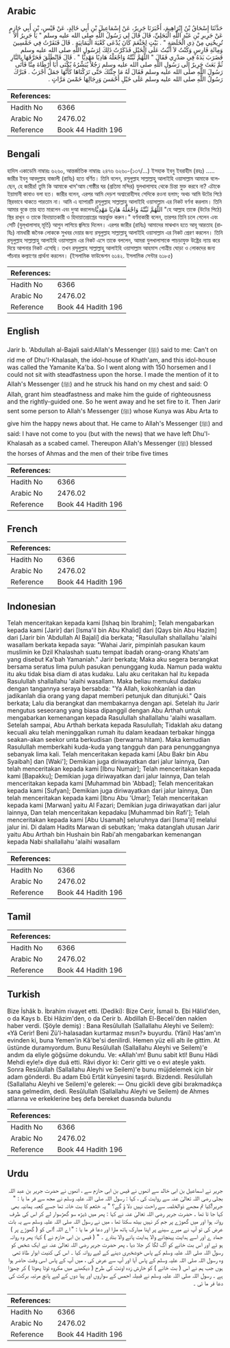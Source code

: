## Arabic


<div dir="rtl" lang="ar" style={{fontSize:'larger',backgroundColor:'#f8f9fa',padding:20}}>
حَدَّثَنَا إِسْحَاقُ بْنُ إِبْرَاهِيمَ، أَخْبَرَنَا جَرِيرٌ، عَنْ إِسْمَاعِيلَ بْنِ أَبِي خَالِدٍ، عَنْ قَيْسِ، بْنِ أَبِي حَازِمٍ عَنْ جَرِيرِ بْنِ عَبْدِ اللَّهِ الْبَجَلِيِّ، قَالَ قَالَ لِي رَسُولُ اللَّهِ صلى الله عليه وسلم ‏"‏ يَا جَرِيرُ أَلاَ تُرِيحُنِي مِنْ ذِي الْخَلَصَةِ ‏"‏ ‏.‏ بَيْتٍ لِخَثْعَمَ كَانَ يُدْعَى كَعْبَةَ الْيَمَانِيَةِ ‏.‏ قَالَ فَنَفَرْتُ فِي خَمْسِينَ وَمِائَةِ فَارِسٍ وَكُنْتُ لاَ أَثْبُتُ عَلَى الْخَيْلِ فَذَكَرْتُ ذَلِكَ لِرَسُولِ اللَّهِ صلى الله عليه وسلم فَضَرَبَ يَدَهُ فِي صَدْرِي فَقَالَ ‏"‏ اللَّهُمَّ ثَبِّتْهُ وَاجْعَلْهُ هَادِيًا مَهْدِيًّا ‏"‏ ‏.‏ قَالَ فَانْطَلَقَ فَحَرَّقَهَا بِالنَّارِ ثُمَّ بَعَثَ جَرِيرٌ إِلَى رَسُولِ اللَّهِ صلى الله عليه وسلم رَجُلاً يُبَشِّرُهُ يُكْنَى أَبَا أَرْطَاةَ مِنَّا فَأَتَى رَسُولَ اللَّهِ صلى الله عليه وسلم فَقَالَ لَهُ مَا جِئْتُكَ حَتَّى تَرَكْنَاهَا كَأَنَّهَا جَمَلٌ أَجْرَبُ ‏.‏ فَبَرَّكَ رَسُولُ اللَّهِ صلى الله عليه وسلم عَلَى خَيْلِ أَحْمَسَ وَرِجَالِهَا خَمْسَ مَرَّاتٍ ‏.‏
</div>
<div style={{backgroundColor:'#f8f9fa',padding:20, marginBottom: 10}}><table> <thead> <tr> <th>References:</th> <th></th> </tr> </thead> <tbody><tr><td>Hadith No</td><td>6366</td></tr><tr><td>Arabic No</td><td>2476.02</td></tr><tr><td>Reference</td><td>Book 44 Hadith 196</td></tr></tbody></table></div>

## Bengali


<div dir="ltr" lang="bn" style={{fontSize:'larger',backgroundColor:'#f8f9fa',padding:20}}>
হাদিস একাডেমি নাম্বারঃ ৬২৬০, আন্তর্জাতিক নাম্বারঃ ২৪৭৬ ৬২৬০-(১৩৭/...) ইসহাক ইবনু ইবরাহীম (রহঃ) ..... জারীর ইবনু আবদুল্লাহ বাজালী (রাযিঃ) হতে বর্ণিত। তিনি বলেন, রসূলুল্লাহ সাল্লাল্লাহু আলাইহি ওয়াসাল্লাম আমাকে বলেছেন, হে জারীর! তুমি কি আমাকে খাস'আম গোষ্ঠীর ঘর (প্রতিমা মন্দির) যুলখালাসাহ থেকে চিন্তা মুক্ত করবে না? এটাকে ইয়ামানী কাবাও বলা হত। জারীর বলেন, এরপর আমি দেড়শ অশ্বারোহীসহ সেদিকে রওনা হলাম; অথচ আমি উটের পিঠে স্থিরভাবে থাকতে পারতাম না। আমি এ ব্যাপারটি রসূলুল্লাহ সাল্লাল্লাহু আলাইহি ওয়াসাল্লাম এর নিকট বর্ণনা করলাম। তিনি আমার বুকে তার হাত মারলেন এবং দুআ করলেনঃاللَّهُمَّ ثَبِّتْهُ وَاجْعَلْهُ هَادِيًا مَهْدِيًّا "হে আল্লাহ তাকে (উটের পিঠে) স্থির রাখুন ও তাকে হিদায়াতকারী ও হিদায়াতপ্রাপ্তের অন্তর্ভুক্ত করুন।" বর্ণনাকারী বলেন, তারপর তিনি চলে গেলেন এবং সেটি (যুল্‌খালাসাহ্ মূর্তি) আগুন লাগিয়ে জ্বলিয়ে দিলেন। এরপর জারীর (রাযিঃ) আমাদের মাঝখান হতে আবূ আরতাহ (রাযিঃ) নামধারী জনৈক লোককে সুখবর দেয়ার জন্য রসূলুল্লাহ সাল্লাল্লাহু আলাইহি ওয়াসাল্লাম এর নিকট প্রেরণ করলেন। তিনি রসূলুল্লাহ সাল্লাল্লাহু আলাইহি ওয়াসাল্লাম এর নিকট এসে তাকে বললেন, আমরা যুলখালাসাকে পাচড়াযুক্ত উষ্ট্রের ন্যায় করে দিয়ে আপনার নিকট এসেছি। তখন রসূলুল্লাহ সাল্লাল্লাহু আলাইহি ওয়াসাল্লাম আহমাস গোত্রীয় ঘোড়া ও লোকদের জন্য পাঁচবার কল্যাণের প্রার্থনা করলেন। (ইসলামিক ফাউন্ডেশন ৬১৪২. ইসলামিক সেন্টার ৬১৮৫)
</div>
<div style={{backgroundColor:'#f8f9fa',padding:20, marginBottom: 10}}><table> <thead> <tr> <th>References:</th> <th></th> </tr> </thead> <tbody><tr><td>Hadith No</td><td>6366</td></tr><tr><td>Arabic No</td><td>2476.02</td></tr><tr><td>Reference</td><td>Book 44 Hadith 196</td></tr></tbody></table></div>

## English


<div dir="ltr" lang="en" style={{fontSize:'larger',backgroundColor:'#f8f9fa',padding:20}}>
Jarir b. 'Abdullah al-Bajali said:Allah's Messenger (ﷺ) said to me: Can't on rid me of Dhu'I-Khalasah, the idol-house of Khath'am, and this idol-house was called the Yamanite Ka'ba. So I went along with 150 horsemen and I could not sit with steadfastness upon the horse. I made the mention of it to Allah's Messenger (ﷺ) and he struck his hand on my chest and said: O Allah, grant him steadfastness and make him the guide of righteousness and the rightly-guided one. So he went away and he set fire to it. Then Jarir sent some person to Allah's Messenger (ﷺ) whose Kunya was Abu Arta to give him the happy news about that. He came to Allah's Messenger (ﷺ) and said: I have not come to you (but with the news) that we have left Dhu'l-Khalasah as a scabed camel. Thereupon Allah's Messenger (ﷺ) blessed the horses of Ahmas and the men of their tribe five times
</div>
<div style={{backgroundColor:'#f8f9fa',padding:20, marginBottom: 10}}><table> <thead> <tr> <th>References:</th> <th></th> </tr> </thead> <tbody><tr><td>Hadith No</td><td>6366</td></tr><tr><td>Arabic No</td><td>2476.02</td></tr><tr><td>Reference</td><td>Book 44 Hadith 196</td></tr></tbody></table></div>

## French


<div dir="ltr" lang="fr" style={{fontSize:'larger',backgroundColor:'#f8f9fa',padding:20}}>

</div>
<div style={{backgroundColor:'#f8f9fa',padding:20, marginBottom: 10}}><table> <thead> <tr> <th>References:</th> <th></th> </tr> </thead> <tbody><tr><td>Hadith No</td><td>6366</td></tr><tr><td>Arabic No</td><td>2476.02</td></tr><tr><td>Reference</td><td>Book 44 Hadith 196</td></tr></tbody></table></div>

## Indonesian


<div dir="ltr" lang="id" style={{fontSize:'larger',backgroundColor:'#f8f9fa',padding:20}}>
Telah menceritakan kepada kami [Ishaq bin Ibrahim]; Telah mengabarkan kepada kami [Jarir] dari [Isma'il bin Abu Khalid] dari [Qays bin Abu Hazim] dari [Jarir bin 'Abdullah Al Bajali] dia berkata; "Rasulullah shallallahu 'alaihi wasallam berkata kepada saya: "Wahai Jarir, pimpinlah pasukan kaum muslimin ke Dzil Khalashah suatu tempat ibadah orang-orang Khats'am yang disebut Ka'bah Yamaniah." Jarir berkata; Maka aku segera berangkat bersama seratus lima puluh pasukan penunggang kuda. Namun pada waktu itu aku tidak bisa diam di atas kudaku. Lalu aku ceritakan hal itu kepada Rasulullah shallallahu 'alaihi wasallam. Maka beliau memukul dadaku dengan tangannya seraya bersabda: "Ya Allah, kokohkanlah ia dan jadikanlah dia orang yang dapat memberi petunjuk dan ditunjuki." Qais berkata; Lalu dia berangkat dan membakarnya dengan api. Setelah itu Jarir mengutus seseorang yang biasa dipanggil dengan Abu Arthah untuk mengabarkan kemenangan kepada Rasulullah shallallahu 'alaihi wasallam. Setelah sampai, Abu Arthah berkata kepada Rasulullah; Tidaklah aku datang kecuali aku telah meninggalkan rumah itu dalam keadaan terbakar hingga seakan-akan seekor unta berkudisan (berwarna hitam). Maka kemudian Rasulullah memberkahi kuda-kuda yang tangguh dan para penunggangnya sebanyak lima kali. Telah menceritakan kepada kami [Abu Bakr bin Abu Syaibah] dan [Waki']; Demikian juga diriwayatkan dari jalur lainnya, Dan telah menceritakan kepada kami [Ibnu Numair]; Telah menceritakan kepada kami [Bapakku]; Demikian juga diriwayatkan dari jalur lainnya, Dan telah menceritakan kepada kami [Muhammad bin 'Abbad]; Telah menceritakan kepada kami [Sufyan]; Demikian juga diriwayatkan dari jalur lainnya, Dan telah menceritakan kepada kami [Ibnu Abu 'Umar]; Telah menceritakan kepada kami [Marwan] yaitu Al Fazari; Demikian juga diriwayatkan dari jalur lainnya, Dan telah menceritakan kepadaku [Muhammad bin Rafi']; Telah menceritakan kepada kami [Abu Usamah] seluruhnya dari [Isma'il] melalui jalur ini. Di dalam Hadits Marwan di sebutkan; 'maka datanglah utusan Jarir yaitu Abu Arthah bin Hushain bin Rabi'ah mengabarkan kemenangan kepada Nabi shallallahu 'alaihi wasallam
</div>
<div style={{backgroundColor:'#f8f9fa',padding:20, marginBottom: 10}}><table> <thead> <tr> <th>References:</th> <th></th> </tr> </thead> <tbody><tr><td>Hadith No</td><td>6366</td></tr><tr><td>Arabic No</td><td>2476.02</td></tr><tr><td>Reference</td><td>Book 44 Hadith 196</td></tr></tbody></table></div>

## Tamil


<div dir="ltr" lang="ta" style={{fontSize:'larger',backgroundColor:'#f8f9fa',padding:20}}>

</div>
<div style={{backgroundColor:'#f8f9fa',padding:20, marginBottom: 10}}><table> <thead> <tr> <th>References:</th> <th></th> </tr> </thead> <tbody><tr><td>Hadith No</td><td>6366</td></tr><tr><td>Arabic No</td><td>2476.02</td></tr><tr><td>Reference</td><td>Book 44 Hadith 196</td></tr></tbody></table></div>

## Turkish


<div dir="ltr" lang="tr" style={{fontSize:'larger',backgroundColor:'#f8f9fa',padding:20}}>
Bize İshâk b. İbrahim rivayet etti. (Dediki): Bize Cerir, İsmail b. Ebi Hâlid'den, o da Kays b. Ebi Hâzim'den, o da Cerir b. Abdillah El-Beceli'den naklen haber verdi. (Şöyle demiş) : Bana Resûlullah (Sallallahu Aleyhi ve Seilem): «Yâ Cerir! Beni Zü'l-halasadan kurtarmaz mısın?» buyurdu. (Yâni) Has'am'ın evinden ki, buna Yemen'in Kâ'be'si denilirdi. Hemen yüz eili altı ile gittim. At üstünde duramıyordum. Bunu Resûlullah (Sallallahu Aleyhi ve Seilem)'e andım da eliyle göğsüme dokundu. Ve: «Allah'ım! Bunu sabit ktl! Bunu Hâdi Mehdi eyle!» diye duâ etti. Râvi diyor ki: Cerir gitti ve o evi ateşle yaktı. Sonra Resûlullah (Sallallahu Aleyhi ve Seilem)'e bunu müjdelemek için bir adam gönderdi. Bu adam Ebû Ertât künyesini taşırdı. Bizdendi. Resûlullah (Sallallahu Aleyhi ve Seilem)'e gelerek: — Onu gicikli deve gibi bırakmadıkça sana gelmedim, dedi. Resûlullah (Sallallahu Aleyhi ve Seilem) de Ahmes atlarına ve erkeklerine beş defa bereket duasında bulundu
</div>
<div style={{backgroundColor:'#f8f9fa',padding:20, marginBottom: 10}}><table> <thead> <tr> <th>References:</th> <th></th> </tr> </thead> <tbody><tr><td>Hadith No</td><td>6366</td></tr><tr><td>Arabic No</td><td>2476.02</td></tr><tr><td>Reference</td><td>Book 44 Hadith 196</td></tr></tbody></table></div>

## Urdu


<div dir="rtl" lang="ur" style={{fontSize:'larger',backgroundColor:'#f8f9fa',padding:20}}>
جریر نے اسماعیل بن ابی خالد سے انھوں نے قیس بن ابی حازم سے ، انھوں نے حضرت جریر بن عبد اللہ بجلی رضی اللہ تعالیٰ عنہ سے روایت کی ، کہا : رسول اللہ صلی اللہ علیہ وسلم نے مجھ سے فر ما یا : " جریر!کیا تم مجھے ذوالخلصہ سے راحت نہیں دلا ؤ گے؟ " یہ خثعم کا بت خانہ تھا جسے کعبہ یمانیہ بھی کہا جا تا تھا ۔ حضرت جریر رضی اللہ تعالیٰ عنہ نے کہا : پھر میں ڈیڑھ سو گھڑسوار لے کر اس کی طرف روانہ ہوا اور میں گھوڑے پر جم کر نہیں بیٹھ سکتا تھا ، میں نے رسول اللہ صلی اللہ علیہ وسلم سے یہ بات عرض کی تو آپ نے میرے سینے پر اپنا مبارک ہاتھ مارا اور دعا فر ما یا : " اے اللہ !اس کو ( گھوڑے پر ) جماد ے اور اسے ہدایت پہنچانے والا ہدایت پانے والا بنادے ۔ " ( قیس بن ابی حازم نے ) کہا؛ پھر وہ روانہ ہو ئے اور اس بت خانے کو آگ لگا کر جلا دیا ، پھر حضرت جریر رضی اللہ تعالیٰ عنہ نے ایک شخص کو رسول اللہ صلی اللہ علیہ وسلم کے پاس خوشخبری دینے کے لیے روانہ کیا ۔ اس کی کنیت ابوار طاۃ تھی وہ رسول اللہ صلی اللہ علیہ وسلم کے پاس آیا اور آپ سے عرض کی ، میں آپ کے پاس اسی وقت حاضر ہوا ہوں جب ہم نے اس ( بت خانے ) کو خارش زدہ اونٹ کی طرح ( دیکھنے میں مکروہ ٹوٹا پھوٹا ) کر چھوڑا ہے ۔ رسول اللہ صلی اللہ علیہ وسلم نے قبیلہ احمس کے سواروں اور پیا دوں کے لیے پانچ مرتبہ برکت کی دعا فر ما ئی ۔
</div>
<div style={{backgroundColor:'#f8f9fa',padding:20, marginBottom: 10}}><table> <thead> <tr> <th>References:</th> <th></th> </tr> </thead> <tbody><tr><td>Hadith No</td><td>6366</td></tr><tr><td>Arabic No</td><td>2476.02</td></tr><tr><td>Reference</td><td>Book 44 Hadith 196</td></tr></tbody></table></div>
